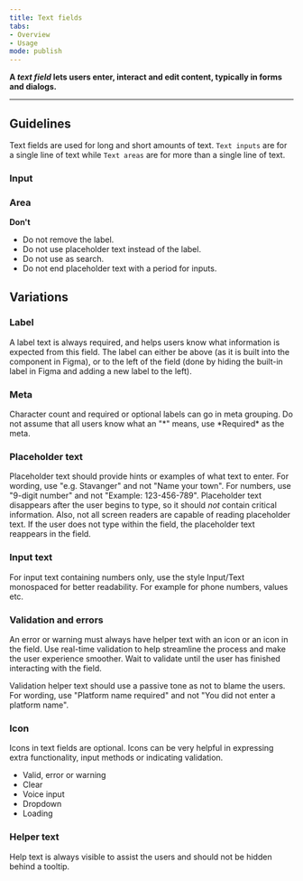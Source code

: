 ```yaml
---
title: Text fields 
tabs: 
- Overview
- Usage
mode: publish
---
```


**A *text field* lets users enter, interact and edit content, typically in forms and dialogs.**
<!--One to two sentences as an introduction to the component-->

***

## Guidelines
<!--List how to use it, sizes, widths, grid interactions, color allowances -->

Text fields are used for long and short amounts of text. `Text inputs` are for a single line of text while `Text areas` are for more than a single line of text. 


### Input 

<FigmaImage url="https://www.figma.com/file/0bGXR2sCwMVSDNyyzu5BXrO5/Desktop-UI?node-id=2000%3A1127" />


### Area 

<FigmaImage url="https://www.figma.com/file/0bGXR2sCwMVSDNyyzu5BXrO5/Desktop-UI?node-id=2000%3A4942" />


**Don't**
<!--Bullet point list if needed -->
* Do not remove the label. 
* Do not use placeholder text instead of the label. 
* Do not use as search. 
* Do not end placeholder text with a period for inputs.


## Variations 
<!--One ### heading per frame in Figma, explaining each component in that frame. One 'content' section per variation if needed -->


### Label  
A label text is always required, and helps users know what information is expected from this field. The label can either be above (as it is built into the component in Figma), or to the left of the field (done by hiding the built-in label in Figma and adding a new label to the left).


### Meta  
Character count and required or optional labels can go in meta grouping. Do not assume that all users know what an "\*" means, use \*Required* as the meta. 


### Placeholder text   
Placeholder text should provide hints or examples of what text to enter. For wording, use "e.g. Stavanger" and not "Name your town". For numbers, use "9-digit number" and not "Example: 123-456-789". Placeholder text disappears after the user begins to type, so it should *not* contain critical information. Also, not all screen readers are capable of reading placeholder text. If the user does not type within the field, the placeholder text reappears in the field. 

### Input text 
For input text containing numbers only, use the style Input/Text monospaced for better readability. For example for phone numbers, values etc. 


### Validation and errors  
An error or warning must always have helper text with an icon or an icon in the field. Use real-time validation to help streamline the process and make the user experience smoother. Wait to validate until the user has finished interacting with the field. 

Validation helper text should use a passive tone as not to blame the users. For wording, use "Platform name required" and not "You did not enter a platform name".


### Icon 
Icons in text fields are optional. Icons can be very helpful in expressing extra functionality, input methods or indicating validation. 

* Valid, error or warning 
* Clear 
* Voice input
* Dropdown
* Loading


### Helper text  
Help text is always visible to assist the users and should not be hidden behind a tooltip. 
